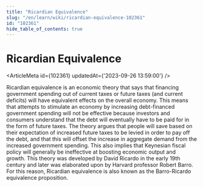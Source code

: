 ```yaml
---
title: "Ricardian Equivalence"
slug: "/en/learn/wiki/ricardian-equivalence-102361"
id: "102361"
hide_table_of_contents: true
---
```



# Ricardian Equivalence

<ArticleMeta id={102361} updatedAt={'2023-09-26 13:59:00'} />
<div className='border-solid border-b border-t-0 my-4 border-[var(--ifm-color-gray-300)]' />

Ricardian equivalence is an economic theory that says that financing government spending out of current taxes or future taxes (and current deficits) will have equivalent effects on the overall economy. This means that attempts to stimulate an economy by increasing debt-financed government spending will not be effective because investors and consumers understand that the debt will eventually have to be paid for in the form of future taxes. The theory argues that people will save based on their expectation of increased future taxes to be levied in order to pay off the debt, and that this will offset the increase in aggregate demand from the increased government spending. This also implies that Keynesian fiscal policy will generally be ineffective at boosting economic output and growth. This theory was developed by David Ricardo in the early 19th century and later was elaborated upon by Harvard professor Robert Barro. For this reason, Ricardian equivalence is also known as the Barro-Ricardo equivalence proposition.
